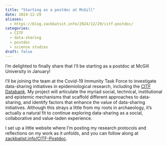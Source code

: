 ```yaml
---
title: "Starting as a postdoc at McGill"
date: 2024-12-29
aliases: 
  - https://blog.zackbatist.info/2024/12/29/citf-postdoc/
categories: 
  - CITF
  - data-sharing
  - postdoc
  - science studies
draft: false
---
```


I'm delighted to finally share that I'll be starting as a postdoc at McGill University in January!

I'll be joining the team at the Covid-19 Immunity Task Force to investigate data-sharing initiatives in epidemiological research, including the [CITF Databank](https://databank.citf.mcgill.ca/). My project will articulate the myriad social, technical, institutional and epistemic mechanisms that scaffold different approaches to data-sharing, and identify factors that enhance the value of data-sharing initiatives. Although this strays a little from my roots in archaeology, it's actually a natural fit to continue exploring data-sharing as a social, collaborative and value-laden experience.

I set up a little website where I'm posting my research protocols and reflections on my work as it unfolds, and you can follow along at [zackbatist.info/CITF-Postdoc](https://zackbatist.info/CITF-Postdoc).
